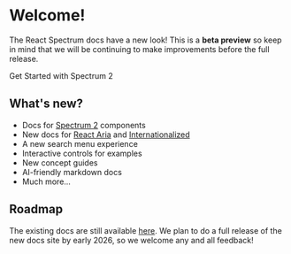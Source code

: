 

# Welcome!

The React Spectrum docs have a new look! This is a **beta preview** so keep in mind that we will be continuing to make improvements before the full release.

<LinkButton href="s2/getting-started.html" variant="accent" size="L">Get Started with Spectrum 2</LinkButton>

## What's new?

- Docs for [Spectrum 2](https://s2.spectrum.adobe.com) components
- New docs for [React Aria](react-aria/Autocomplete.html) and [Internationalized](internationalized/date/index.html)
- A new search menu experience
- Interactive controls for examples
- New concept guides
- AI-friendly markdown docs
- Much more...

## Roadmap

The existing docs are still available [here](https://react-spectrum.adobe.com/react-spectrum/index.html). We plan to do a full release of the new docs site by early 2026, so we welcome any and all feedback!
